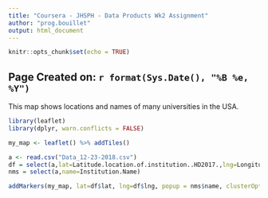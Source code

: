 ```yaml
---
title: "Coursera - JHSPH - Data Products Wk2 Assignment"
author: "prog.bouillet"
output: html_document
---
```


```r
knitr::opts_chunk$set(echo = TRUE)
```

## Page Created on: `r format(Sys.Date(), "%B %e, %Y")`

This map shows locations and names of many universities in the USA.

```r
library(leaflet)
library(dplyr, warn.conflicts = FALSE)

my_map <- leaflet() %>% addTiles()

a <- read.csv("Data_12-23-2018.csv")
df = select(a,lat=Latitude.location.of.institution..HD2017.,lng=Longitude.location.of.institution..HD2017.)
nms = select(a,name=Institution.Name)

addMarkers(my_map, lat=df$lat, lng=df$lng, popup = nms$name, clusterOptions = markerClusterOptions())
```


